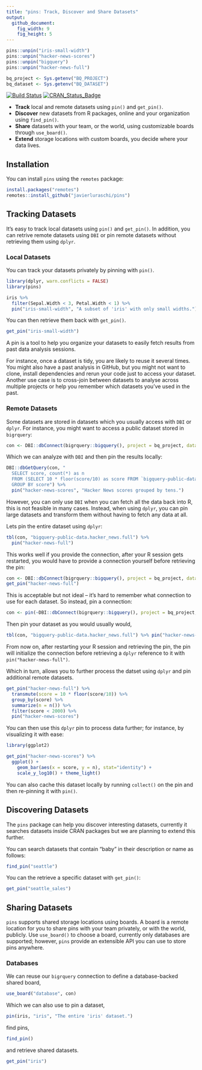 ```yaml
---
title: "pins: Track, Discover and Share Datasets"
output:
  github_document:
    fig_width: 9
    fig_height: 5
---
```


```r
pins::unpin("iris-small-width")
pins::unpin("hacker-news-scores")
pins::unpin("bigquery")
pins::unpin("hacker-news-full")

bq_project <- Sys.getenv("BQ_PROJECT")
bq_dataset <- Sys.getenv("BQ_DATASET")
```

[![Build Status](https://travis-ci.org/javierluraschi/pins.svg?branch=master)](https://travis-ci.org/javierluraschi/pins) [![CRAN_Status_Badge](https://www.r-pkg.org/badges/version/pins)](https://cran.r-project.org/package=pins)

- **Track** local and remote datasets using `pin()` and `get_pin()`.
- **Discover** new datasets from R packages, online and your organization using `find_pin()`.
- **Share** datasets with your team, or the world, using customizable boards through `use_board()`.
- **Extend** storage locations with custom boards, you decide where your data lives.

## Installation

You can install `pins` using the `remotes` package:

```r
install.packages("remotes")
remotes::install_github("javierluraschi/pins")
```

## Tracking Datasets

It's easy to track local datasets using `pin()` and `get_pin()`. In addition, you can retrive remote datasets using `DBI` or pin remote datasets without retrieving them using `dplyr`.

### Local Datasets

You can track your datasets privately by pinning with `pin()`.

```r
library(dplyr, warn.conflicts = FALSE)
library(pins)

iris %>%
  filter(Sepal.Width < 3, Petal.Width < 1) %>%
  pin("iris-small-width", "A subset of 'iris' with only small widths.")
```

You can then retrieve them back with `get_pin()`.

```r
get_pin("iris-small-width")
```

A pin is a tool to help you organize your datasets to easily fetch results from past data analysis sessions.

For instance, once a dataset is tidy, you are likely to reuse it several times. You might also have a past analysis in GitHub, but you might not want to clone, install dependencies and rerun your code just to access your dataset. Another use case is to cross-join between datasets to analyse across multiple projects or help you remember which datasets you've used in the past.

### Remote Datasets

Some datasets are stored in datasets which you usually access with `DBI` or `dplyr`. For instance, you might want to access a public dataset stored in `bigrquery`:

```r
con <- DBI::dbConnect(bigrquery::bigquery(), project = bq_project, dataset = bq_dataset)
```

Which we can analyze with `DBI` and then pin the results locally:

```r
DBI::dbGetQuery(con, "
  SELECT score, count(*) as n
  FROM (SELECT 10 * floor(score/10) as score FROM `bigquery-public-data.hacker_news.full`)
  GROUP BY score") %>%
  pin("hacker-news-scores", "Hacker News scores grouped by tens.")
```

However, you can only use `DBI` when you can fetch all the data back into R, this is not feasible in many cases. Instead, when using `dplyr`, you can pin large datasets and transform them without having to fetch any data at all.

Lets pin the entire dataset using `dplyr`:

```r
tbl(con, "bigquery-public-data.hacker_news.full") %>%
  pin("hacker-news-full")
```

This works well if you provide the connection, after your R session gets restarted, you would have to provide a connection yourself before retrieving the pin:

```r
con <- DBI::dbConnect(bigrquery::bigquery(), project = bq_project, dataset = bq_dataset)
get_pin("hacker-news-full")
```

This is acceptable but not ideal -- it's hard to remember what connection to use for each dataset. So instead, pin a connection:

```r
con <- pin(~DBI::dbConnect(bigrquery::bigquery(), project = bq_project, dataset = bq_dataset), "bigquery")
```

Then pin your dataset as you would usually would,

```r
tbl(con, "bigquery-public-data.hacker_news.full") %>% pin("hacker-news-full")
```

From now on, after restarting your R session and retrieving the pin, the pin will initialize the connection before retrieving a `dplyr` reference to it with `pin("hacker-news-full")`.

Which in turn, allows you to further process the datset using `dplyr` and pin additional remote datasets.

```r
get_pin("hacker-news-full") %>%
  transmute(score = 10 * floor(score/10)) %>%
  group_by(score) %>%
  summarize(n = n()) %>%
  filter(score < 2000) %>%
  pin("hacker-news-scores")
```

You can then use this `dplyr` pin to process data further; for instance, by visualizing it with ease:

```r
library(ggplot2)

get_pin("hacker-news-scores") %>%
  ggplot() +
    geom_bar(aes(x = score, y = n), stat="identity") +
    scale_y_log10() + theme_light()
```

You can also cache this dataset locally by running `collect()` on the pin and then re-pinning it with `pin()`.

## Discovering Datasets

The `pins` package can help you discover interesting datasets, currently it searches datasets inside CRAN packages but we are planning to extend this further.

You can search datasets that contain "baby" in their description or name as follows:

```r
find_pin("seattle")
```

You can the retrieve a specific dataset with `get_pin()`:

```r
get_pin("seattle_sales")
```

## Sharing Datasets

`pins` supports shared storage locations using boards. A board is a remote location for you to share pins with your team privately, or with the world, publicly. Use `use_board()` to choose a board, currently only databases are supported; however, `pins` provide an extensible API you can use to store pins anywhere.

### Databases

We can reuse our `bigrquery` connection to define a database-backed shared board,

```r
use_board("database", con)
```

Which we can also use to pin a dataset,

```r
pin(iris, "iris", "The entire 'iris' dataset.")
```

find pins,

```r
find_pin()
```

and retrieve shared datasets.

```r
get_pin("iris")
```
